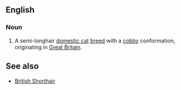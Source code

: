 ==English==

===Noun===
{{en-noun}}

# A semi-longhair [[domestic cat]] [[breed]] with a [[cobby]] conformation, originating in [[Great Britain]].

==See also==
*[[British Shorthair]]

{{wikipedia}}